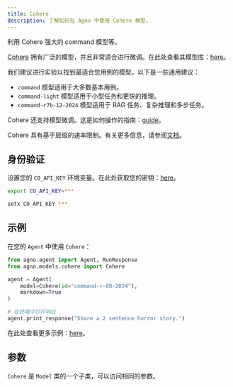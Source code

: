 ```yaml
---
title: Cohere
description: 了解如何在 Agno 中使用 Cohere 模型。
---
```


利用 Cohere 强大的 command 模型等。

[Cohere](https://cohere.com) 拥有广泛的模型，并且非常适合进行微调。在此处查看其模型库：[here](https://docs.cohere.com/v2/docs/models)。

我们建议进行实验以找到最适合您用例的模型。以下是一些通用建议：

- `command` 模型适用于大多数基本用例。
- `command-light` 模型适用于小型任务和更快的推理。
- `command-r7b-12-2024` 模型适用于 RAG 任务、复杂推理和多步任务。

Cohere 还支持模型微调。这是如何操作的指南：[guide](https://docs.cohere.com/v2/docs/fine-tuning)。

Cohere 具有基于层级的速率限制。有关更多信息，请参阅[文档](https://docs.cohere.com/v2/docs/rate-limits)。

## 身份验证

设置您的 `CO_API_KEY` 环境变量。在此处获取您的密钥：[here](https://dashboard.cohere.com/api-keys)。

<CodeGroup>

```bash Mac
export CO_API_KEY=***
```

```bash Windows
setx CO_API_KEY ***
```

</CodeGroup>

## 示例

在您的 `Agent` 中使用 `Cohere`：

<CodeGroup>

```python agent.py
from agno.agent import Agent, RunResponse
from agno.models.cohere import Cohere

agent = Agent(
    model=Cohere(id="command-r-08-2024"),
    markdown=True
)

# 在终端中打印响应
agent.print_response("Share a 2 sentence horror story.")

```

</CodeGroup>

<Note> 在此处查看更多示例：[here](../examples/models/cohere)。 </Note>

## 参数

<Snippet file="model-cohere-params.mdx" />

`Cohere` 是 `Model` 类的一个子类，可以访问相同的参数。